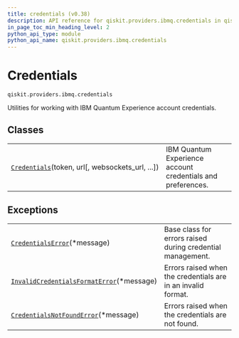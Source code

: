 ```yaml
---
title: credentials (v0.38)
description: API reference for qiskit.providers.ibmq.credentials in qiskit v0.38
in_page_toc_min_heading_level: 2
python_api_type: module
python_api_name: qiskit.providers.ibmq.credentials
---
```


<span id="module-qiskit.providers.ibmq.credentials" />

<span id="qiskit-providers-ibmq-credentials" />

<span id="credentials-qiskit-providers-ibmq-credentials" />

# Credentials

`qiskit.providers.ibmq.credentials`

Utilities for working with IBM Quantum Experience account credentials.

## Classes

|                                                                                                                                                     |                                                             |
| --------------------------------------------------------------------------------------------------------------------------------------------------- | ----------------------------------------------------------- |
| [`Credentials`](qiskit.providers.ibmq.credentials.Credentials "qiskit.providers.ibmq.credentials.Credentials")(token, url\[, websockets\_url, ...]) | IBM Quantum Experience account credentials and preferences. |

## Exceptions

|                                                                                                                                                                                 |                                                              |
| ------------------------------------------------------------------------------------------------------------------------------------------------------------------------------- | ------------------------------------------------------------ |
| [`CredentialsError`](qiskit.providers.ibmq.credentials.CredentialsError "qiskit.providers.ibmq.credentials.CredentialsError")(\*message)                                        | Base class for errors raised during credential management.   |
| [`InvalidCredentialsFormatError`](qiskit.providers.ibmq.credentials.InvalidCredentialsFormatError "qiskit.providers.ibmq.credentials.InvalidCredentialsFormatError")(\*message) | Errors raised when the credentials are in an invalid format. |
| [`CredentialsNotFoundError`](qiskit.providers.ibmq.credentials.CredentialsNotFoundError "qiskit.providers.ibmq.credentials.CredentialsNotFoundError")(\*message)                | Errors raised when the credentials are not found.            |

